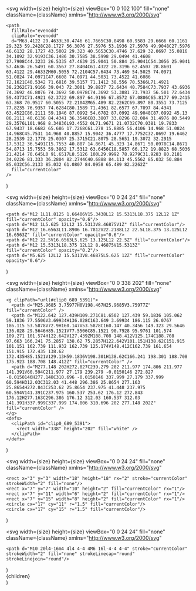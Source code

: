   <svg
    width={size}
    height={size}
    viewBox="0 0 102 100"
    fill="none"
    className={className}
    xmlns="http://www.w3.org/2000/svg"
  >
    <path
      fillRule="evenodd"
      clipRule="evenodd"
      d="M63.4122 29.4633L30.4746 61.7665C30.0498 60.9583 29.6666 60.1161 29.323 59.2428C28.1727 56.3076 27.5976 53.1936 27.5976 49.9048C27.5976 46.6132 28.1727 43.5002 29.323 40.5653C30.4746 37.629 32.0697 35.0816 34.1092 32.9193C36.1486 30.7585 38.5998 29.0494 41.4608 27.7908C44.3233 26.5335 47.4639 25.9041 50.884 25.9041C54.3056 25.9041 57.4636 26.5491 60.3567 27.8404C61.4322 28.3196 62.4507 28.8601 63.4122 29.4633ZM60.5055 72.2104C57.6434 73.469 54.5025 74.0971 51.0824 74.0971C47.6608 74.0971 44.5031 73.4522 41.6086 72.1621C40.5342 71.6816 39.5157 71.1412 38.556 70.5366L71.4921 38.2362C71.9166 39.043 72.3001 39.8837 72.6434 40.7584C73.7937 43.6936 74.3692 46.8076 74.3692 50.0978C74.3692 53.3881 73.7937 56.501 72.6434 59.4373C71.4921 62.3722 69.897 64.9196 67.8572 67.0806C65.8177 69.2415 63.368 70.9517 60.5055 72.2104ZM65.489 82.2262C69.897 80.3551 73.7125 77.8235 76.9357 74.6284C80.1589 71.4361 82.6577 67.7097 84.4341 63.4522C86.2111 59.1946 87.0992 54.6782 87.0992 49.9048C87.0992 45.13 86.2111 40.6136 84.4341 36.3546C83.3807 33.8296 82.084 31.4976 80.5449 29.3576L101.968 8.34836L93.4552 0L71.9671 21.0732C70.0381 19.7833 67.9437 18.6682 65.686 17.7268C61.278 15.8885 56.4106 14.968 51.0824 14.968C45.7531 14.968 40.8857 15.9042 36.4777 17.7752C32.0697 19.6462 28.2539 22.1778 25.0307 25.3715C21.8075 28.5651 19.3072 32.2915 17.5312 36.5491C15.7553 40.807 14.8671 45.323 14.8671 50.0978C14.8671 54.8713 15.7553 59.3862 17.5312 63.6456C18.5857 66.172 19.8823 68.5036 21.4214 70.645L0 91.6517L8.5126 100L29.9992 78.9279C31.9283 80.2181 34.0226 81.333 36.2804 82.2744C40.6888 84.113 45.5562 85.032 50.884 85.032C56.2133 85.032 61.0807 84.0958 65.489 82.2262Z"
      fill="currentColor"
    />
  </svg>
)

  <svg
    width={size}
    height={size}
    viewBox="0 0 24 24"
    fill="none"
    className={className}
    xmlns="http://www.w3.org/2000/svg"
  >
    <path d="M12 1L11.8125 1.66406V15.3438L12 15.5313L18.375 12L12 1Z" fill="currentColor" opacity="0.6"/>
    <path d="M12 1L5.625 12L12 15.5313V8.46875V1Z" fill="currentColor"/>
    <path d="M12 16.6563L11.8906 16.7812V22.2188L12 22.5L18.375 13.125L12 16.6563Z" fill="currentColor" opacity="0.6"/>
    <path d="M12 22.5V16.6563L5.625 13.125L12 22.5Z" fill="currentColor"/>
    <path d="M12 15.5313L18.375 12L12 8.46875V15.5313Z" fill="currentColor" opacity="0.2"/>
    <path d="M5.625 12L12 15.5313V8.46875L5.625 12Z" fill="currentColor" opacity="0.6"/>
  </svg>
)

  <svg
    width={size}
    height={size}
    viewBox="0 0 338 202"
    fill="none"
    className={className}
    xmlns="http://www.w3.org/2000/svg"
  >
    <g clipPath="url(#clip0_689_5391)">
      <path d="M25.9685 3.75977H0V198.467H25.9685V3.75977Z" fill="currentColor" />
      <path d="M122.642 127.439H109.271C81.6502 127.439 59.1836 105.062 59.1836 77.5506V3.69934H136.028C163.649 3.69934 186.115 26.0767 186.115 53.5878V72.9H160.147V53.5878C160.147 40.3456 149.323 29.5646 136.028 29.5646H85.1521V77.5506C85.1521 90.7928 95.9761 101.574 109.271 101.574H122.642V127.439ZM188.708 148.412V125.174C188.708 97.663 166.241 75.2857 138.62 75.2857H122.642V101.151H138.62C151.915 101.151 162.739 111.932 162.739 125.174V148.412C162.739 161.654 151.915 172.435 138.62 172.435H85.1521V129.13H59.1836V198.301H138.62C166.241 198.301 188.708 175.923 188.708 148.412Z" fill="currentColor" />
      <path d="M277.148 202H272.827C239.279 202 211.977 174.806 211.977 141.391V60.594C211.977 27.179 239.279 -0.0150146 272.827 -0.0150146H277.148C310.696 -0.0150146 337.999 27.179 337.999 60.594H312.03C312.03 41.448 296.386 25.8654 277.163 25.8654H272.843C253.62 25.8654 237.975 41.448 237.975 60.594V141.391C237.975 160.537 253.62 176.12 272.843 176.12H277.163C296.386 176.12 312.03 160.537 312.03 141.391H337.999C337.999 174.806 310.696 202 277.148 202Z" fill="currentColor" />
    </g>
    <defs>
      <clipPath id="clip0_689_5391">
        <rect width="338" height="202" fill="white" />
      </clipPath>
    </defs>
  </svg>
)

  <svg
    width={size}
    height={size}
    viewBox="0 0 24 24"
    fill="none"
    className={className}
    xmlns="http://www.w3.org/2000/svg"
  >
    <rect x="3" y="3" width="18" height="18" rx="2" stroke="currentColor" strokeWidth="2" fill="none"/>
    <rect x="7" y="7" width="10" height="2" fill="currentColor" rx="1"/>
    <rect x="7" y="11" width="6" height="2" fill="currentColor" rx="1"/>
    <rect x="7" y="15" width="8" height="2" fill="currentColor" rx="1"/>
    <circle cx="17" cy="11" r="1.5" fill="currentColor"/>
    <circle cx="17" cy="15" r="1.5" fill="currentColor"/>
  </svg>
)

  <svg
    width={size}
    height={size}
    viewBox="0 0 24 24"
    fill="none"
    className={className}
    xmlns="http://www.w3.org/2000/svg"
  >
    <path d="M10 20l4-16m4 4l4 4-4 4M6 16l-4-4 4-4" stroke="currentColor" strokeWidth="2" fill="none" strokeLinecap="round" strokeLinejoin="round"/>
  </svg>
)

  <div className={`inline-flex items-center justify-center ${className}`}>
    {children}
  </div>
)